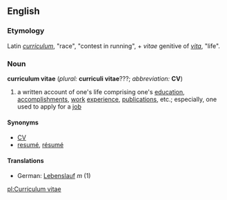 ==English==
===Etymology===
Latin ''[[curriculum]]'', "race", "contest in running", + ''vitae'' genitive of ''[[vita#Latin|vita]]'', "life".

===Noun===
'''curriculum vitae'''  (''plural:'' '''curriculi vitae'''???; ''abbreviation:'' '''CV''')

#a written account of one's life comprising one's [[education]], [[accomplishment]]s, [[work]] [[experience]], [[publication]]s, etc.; especially, one used to apply for a [[job]]

====Synonyms====
*[[CV]]
*[[resumé]], [[résumé]]

====Translations====
*German: [[Lebenslauf]] ''m'' (1)

[[pl:Curriculum vitae]]